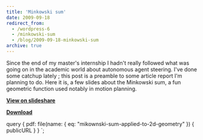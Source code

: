```yaml
---
title: 'Minkowski sum'
date: 2009-09-18
redirect_from:
  - /wordpress-6
  - /minkowski-sum
  - /blog/2009-09-18-minkowski-sum
archive: true
---
```



Since the end of my master's internship I hadn't really followed what was going
on in the academic world about autonomous agent steering. I've done some catchup
lately ; this post is a preamble to some article report I'm planning to do. Here
it is, a few slides about the Minkowski sum, a fun geometric function used
notably in motion planning.

[**View on slideshare**](https://fr.slideshare.net/crowdscontrol/minkowski-sum-on-2d-geometry)

[**Download**](./mikownski-sum-applied-to-2d-geometry)

<Pdf
  title="The Minkowski Sum (Applied To 2d Geometry)"
  src={props.data.pdf.publicURL}
/>

  query {
    pdf: file(name: { eq: "mikownski-sum-applied-to-2d-geometry" }) {
      publicURL
    }
  }
`;
